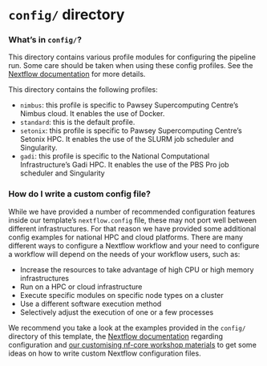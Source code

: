 # `config/` directory

### **What's in `config/`?** 

This directory contains various profile modules for configuring the pipeline run. Some care should be taken when using these config profiles. See the [Nextflow documentation](https://nextflow.io/docs/latest/config.html#config-profiles) for more details.

This directory contains the following profiles:

* `nimbus`: this profile is specific to Pawsey Supercomputing Centre's Nimbus cloud. It enables the use of Docker. 
* `standard`: this is the default profile.
* `setonix`: this profile is specific to Pawsey Supercomputing Centre's Setonix HPC. It enables the use of the SLURM job scheduler and Singularity.  
* `gadi`: this profile is specific to the National Computational Infrastructure's Gadi HPC. It enables the use of the PBS Pro job scheduler and Singularity 

### **How do I write a custom config file?**

While we have provided a number of recommended configuration features inside our template's `nextflow.config` file, these may not port well between different infrastructures. For that reason we have provided some additional config examples for national HPC and cloud platforms. There are many different ways to configure a Nextflow workflow and your need to configure a workflow will depend on the needs of your workflow users, such as:

* Increase the resources to take advantage of high CPU or high memory infrastructures
* Run on a HPC or cloud infrastructure
* Execute specific modules on specific node types on a cluster
* Use a different software execution method 
* Selectively adjust the execution of one or a few processes

We recommend you take a look at the examples provided in the `config/` directory of this template, the [Nextflow documentation](https://www.nextflow.io/docs/latest/config.html#) regarding configuration and [our customising nf-core workshop materials](https://sydney-informatics-hub.github.io/customising-nfcore-workshop/notebooks/2.3_configEnv.html) to get some ideas on how to write custom Nextflow configuration files.  

